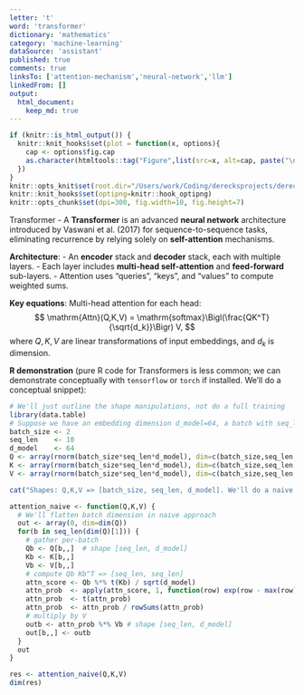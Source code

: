 ```yaml
---
letter: 't'
word: 'transformer'
dictionary: 'mathematics'
category: 'machine-learning'
dataSource: 'assistant'
published: true
comments: true
linksTo: ['attention-mechanism','neural-network','llm']
linkedFrom: []
output:
  html_document:
    keep_md: true
---
```


```r
if (knitr::is_html_output()) {
  knitr::knit_hooks$set(plot = function(x, options){
    cap <- options$fig.cap
    as.character(htmltools::tag("Figure",list(src=x, alt=cap, paste("\n\t",cap,"\n",sep=""))))
  })
}
knitr::opts_knit$set(root.dir="/Users/work/Coding/derecksprojects/derecksnotes.com-playground/derecksnotes.com/client/src/app/dictionaries/mathematics/definitions")
knitr::knit_hooks$set(optipng=knitr::hook_optipng)
knitr::opts_chunk$set(dpi=300, fig.width=10, fig.height=7)
```

<a id="transformer">Transformer</a> - A **Transformer** is an advanced **neural network** architecture introduced by Vaswani et al. (2017) for sequence-to-sequence tasks, eliminating recurrence by relying solely on **self-attention** mechanisms.

**Architecture**:
- An **encoder** stack and **decoder** stack, each with multiple layers. 
- Each layer includes **multi-head self-attention** and **feed-forward** sub-layers.
- Attention uses “queries”, “keys”, and “values” to compute weighted sums.

**Key equations**:
Multi-head attention for each head:
$$
\mathrm{Attn}(Q,K,V) = \mathrm{softmax}\Bigl(\frac{QK^T}{\sqrt{d_k}}\Bigr) V,
$$
where $Q,K,V$ are linear transformations of input embeddings, and $d_k$ is dimension.

**R demonstration** (pure R code for Transformers is less common; we can demonstrate conceptually with `tensorflow` or `torch` if installed. We'll do a conceptual snippet):

```r
# We'll just outline the shape manipulations, not do a full training
library(data.table)
# Suppose we have an embedding dimension d_model=64, a batch with seq_len=10
batch_size <- 2
seq_len    <- 10
d_model    <- 64
Q <- array(rnorm(batch_size*seq_len*d_model), dim=c(batch_size,seq_len,d_model))
K <- array(rnorm(batch_size*seq_len*d_model), dim=c(batch_size,seq_len,d_model))
V <- array(rnorm(batch_size*seq_len*d_model), dim=c(batch_size,seq_len,d_model))

cat("Shapes: Q,K,V => [batch_size, seq_len, d_model]. We'll do a naive attention calculation in R.\n")

attention_naive <- function(Q,K,V) {
  # We'll flatten batch dimension in naive approach
  out <- array(0, dim=dim(Q))
  for(b in seq_len(dim(Q)[1])) {
    # gather per-batch
    Qb <- Q[b,,]  # shape [seq_len, d_model]
    Kb <- K[b,,]
    Vb <- V[b,,]
    # compute Qb Kb^T => [seq_len, seq_len]
    attn_score <- Qb %*% t(Kb) / sqrt(d_model)
    attn_prob  <- apply(attn_score, 1, function(row) exp(row - max(row))) # stable softmax row wise
    attn_prob  <- t(attn_prob)
    attn_prob  <- attn_prob / rowSums(attn_prob)
    # multiply by V
    outb <- attn_prob %*% Vb # shape [seq_len, d_model]
    out[b,,] <- outb
  }
  out
}

res <- attention_naive(Q,K,V)
dim(res)
```

